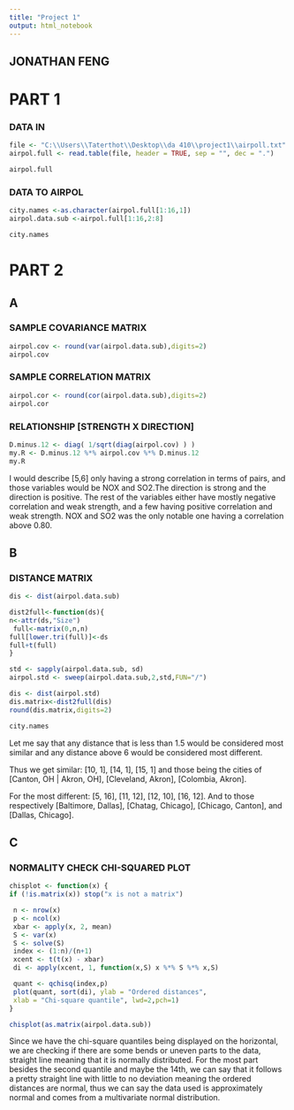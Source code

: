 ---
title: "Project 1"
output: html_notebook
---
## JONATHAN FENG

# PART 1

### DATA IN

```{r}
file <- "C:\\Users\\Taterthot\\Desktop\\da 410\\project1\\airpoll.txt"
airpol.full <- read.table(file, header = TRUE, sep = "", dec = ".")

airpol.full

```

### DATA TO AIRPOL

```{r}
city.names <-as.character(airpol.full[1:16,1])
airpol.data.sub <-airpol.full[1:16,2:8]

city.names
```

# PART 2

## A

### SAMPLE COVARIANCE MATRIX

```{r}
airpol.cov <- round(var(airpol.data.sub),digits=2)
airpol.cov
```

### SAMPLE CORRELATION MATRIX

```{r}
airpol.cor <- round(cor(airpol.data.sub),digits=2)
airpol.cor
```

### RELATIONSHIP [STRENGTH X DIRECTION]

```{r}
D.minus.12 <- diag( 1/sqrt(diag(airpol.cov) ) )
my.R <- D.minus.12 %*% airpol.cov %*% D.minus.12
my.R
```

I would describe [5,6] only having a strong correlation in terms of pairs, and those variables would be NOX and SO2.The direction is strong and the direction is positive. The rest of the variables either have mostly negative correlation and weak strength, and a few having positive correlation and weak strength. NOX and SO2 was the only notable one having a correlation above 0.80.

## B

### DISTANCE MATRIX

```{r}
dis <- dist(airpol.data.sub)

dist2full<-function(ds){
n<-attr(ds,"Size")
 full<-matrix(0,n,n)
full[lower.tri(full)]<-ds
full+t(full)
}

std <- sapply(airpol.data.sub, sd)
airpol.std <- sweep(airpol.data.sub,2,std,FUN="/")

dis <- dist(airpol.std)
dis.matrix<-dist2full(dis)
round(dis.matrix,digits=2)

```

```{r}
city.names
```

Let me say that any distance that is less than 1.5 would be considered most similar and any distance above 6 would be considered most different.

Thus we get similar: [10, 1], [14, 1], [15, 1] and those being the cities of [Canton, OH | Akron, OH], [Cleveland, Akron], [Colombia, Akron].

For the most different: [5, 16], [11, 12], [12, 10], [16, 12]. And to those respectively [Baltimore, Dallas], [Chatag, Chicago], [Chicago, Canton], and [Dallas, Chicago].

## C

### NORMALITY CHECK CHI-SQUARED PLOT

```{r}

chisplot <- function(x) {
if (!is.matrix(x)) stop("x is not a matrix")

 n <- nrow(x)
 p <- ncol(x)
 xbar <- apply(x, 2, mean)
 S <- var(x)
 S <- solve(S)
 index <- (1:n)/(n+1)
 xcent <- t(t(x) - xbar)
 di <- apply(xcent, 1, function(x,S) x %*% S %*% x,S)

 quant <- qchisq(index,p)
 plot(quant, sort(di), ylab = "Ordered distances",
 xlab = "Chi-square quantile", lwd=2,pch=1)
}

chisplot(as.matrix(airpol.data.sub))

```

Since we have the chi-square quantiles being displayed on the horizontal, we are checking if there are some bends or uneven parts to the data, straight line meaning that it is normally distributed. For the most part besides the second quantile and maybe the 14th, we can say that it follows a pretty straight line with little to no deviation meaning the ordered distances are normal, thus we can say the data used is approximately normal and comes from a multivariate normal distribution.